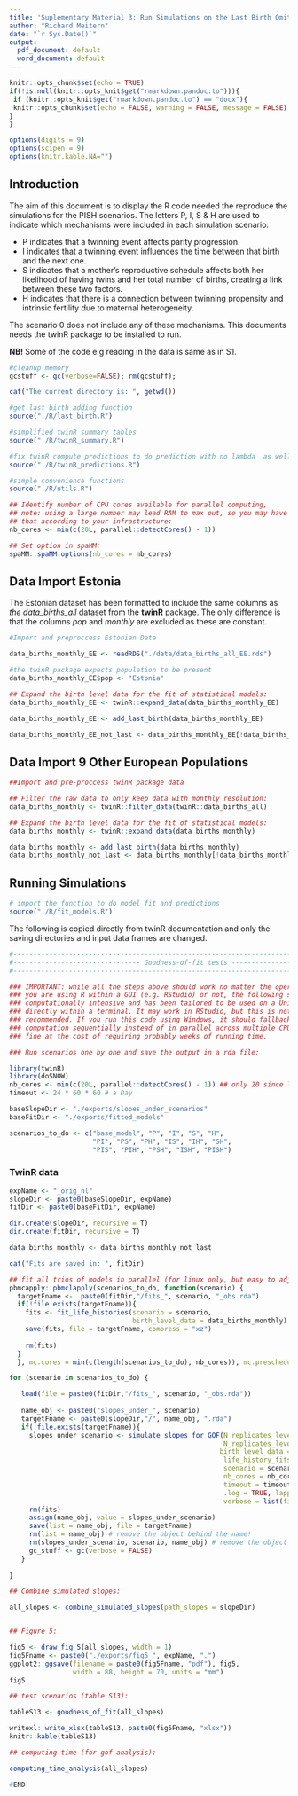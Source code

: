 ```yaml
---
title: 'Suplementary Material 3: Run Simulations on the Last Birth Omited Data'
author: "Richard Meitern"
date: "`r Sys.Date()`"
output:
  pdf_document: default
  word_document: default
---
```


```r
knitr::opts_chunk$set(echo = TRUE)
if(!is.null(knitr::opts_knit$get("rmarkdown.pandoc.to"))){
 if (knitr::opts_knit$get("rmarkdown.pandoc.to") == "docx"){
 knitr::opts_chunk$set(echo = FALSE, warning = FALSE, message = FALSE)
} 
}

options(digits = 9)
options(scipen = 9)
options(knitr.kable.NA="")
```

## Introduction

The aim of this document is to display the R code needed the reproduce the simulations for the PISH scenarios. The letters P, I, S & H are used to indicate which mechanisms were included in each simulation scenario:

  * P indicates that a twinning event affects parity progression.
  * I indicates that a twinning event influences the time between that birth and the next one.
  * S indicates that a mother’s reproductive schedule affects both her likelihood of having twins and her total number of births, creating a link between these two factors.
  * H indicates that there is a connection between twinning propensity and intrinsic fertility due to maternal heterogeneity.
  
The scenario 0 does not include any of these mechanisms. This documents needs the twinR package to be installed to run.

**NB!** Some of the code e.g reading in the data is same as in S1.

```r
#cleanup memory
gcstuff <- gc(verbose=FALSE); rm(gcstuff);

```

```r
cat("The current directory is: ", getwd())
```


```r
#get last birth adding function
source("./R/last_birth.R")

#simplified twinR summary tables 
source("./R/twinR_summary.R")

#fix twinR compute predictions to do prediction with no lambda  as well
source("./R/twinR_predictions.R")

#simple convenience functions
source("./R/utils.R")
```


```r
## Identify number of CPU cores available for parallel computing,
## note: using a large number may lead RAM to max out, so you may have to adjust
## that according to your infrastructure:
nb_cores <- min(c(20L, parallel::detectCores() - 1))

## Set option in spaMM:
spaMM::spaMM.options(nb_cores = nb_cores)
```


## Data Import Estonia

The Estonian dataset has been formatted to include the same columns as *the data_births_all* dataset from the **twinR** package. The only difference is that the columns *pop* and *monthly* are excluded as these are constant.

```r
#Import and preproccess Estonian Data

data_births_monthly_EE <- readRDS("./data/data_births_all_EE.rds")

#the twinR package expects population to be present
data_births_monthly_EE$pop <- "Estonia" 

## Expand the birth level data for the fit of statistical models:
data_births_monthly_EE <- twinR::expand_data(data_births_monthly_EE)

data_births_monthly_EE <- add_last_birth(data_births_monthly_EE)

data_births_monthly_EE_not_last <- data_births_monthly_EE[!data_births_monthly_EE$last,]

```



## Data Import 9 Other European Populations

```r
##Import and pre-proccess twinR package data

## Filter the raw data to only keep data with monthly resolution:
data_births_monthly <- twinR::filter_data(twinR::data_births_all) 

## Expand the birth level data for the fit of statistical models:
data_births_monthly <- twinR::expand_data(data_births_monthly) 

data_births_monthly <- add_last_birth(data_births_monthly)
data_births_monthly_not_last <- data_births_monthly[!data_births_monthly$last,]

```


## Running Simulations

```r
# import the function to do model fit and predictions
source("./R/fit_models.R")
```

The following is copied directly from twinR documentation and only the saving directories and
input data frames are changed.


```r
#------------------------------------------------------------------------------------------------
#-------------------------------- Goodness-of-fit tests -----------------------------------------
#------------------------------------------------------------------------------------------------

### IMPORTANT: while all the steps above should work no matter the operating system and whether
### you are using R within a GUI (e.g. RStudio) or not, the following step is very
### computationally intensive and has been tailored to be used on a Unix system (e.g. Linux) and
### directly within a terminal. It may work in RStudio, but this is not guaranteed, nor
### recommended. If you run this code using Windows, it should fallback to running the
### computation sequentially instead of in parallel across multiple CPU cores, which should work
### fine at the cost of requiring probably weeks of running time.

### Run scenarios one by one and save the output in a rda file:

library(twinR)
library(doSNOW)
nb_cores <- min(c(20L, parallel::detectCores() - 1)) ## only 20 since large memory footprint
timeout <- 24 * 60 * 60 # a Day 

baseSlopeDir <- "./exports/slopes_under_scenarios"
baseFitDir <- "./exports/fitted_models"

scenarios_to_do <- c("base_model", "P", "I", "S", "H",
                     "PI", "PS", "PH", "IS", "IH", "SH",
                     "PIS", "PIH", "PSH", "ISH", "PISH")
```


### TwinR data

```r
expName <- "_orig_nl"
slopeDir <- paste0(baseSlopeDir, expName)
fitDir <- paste0(baseFitDir, expName)

dir.create(slopeDir, recursive = T)
dir.create(fitDir, recursive = T)

data_births_monthly <- data_births_monthly_not_last

cat("Fits are saved in: ", fitDir)
```


```r
## fit all trios of models in parallel (for linux only, but easy to adjust for other OS):
pbmcapply::pbmclapply(scenarios_to_do, function(scenario) {
  targetFname <-  paste0(fitDir,"/fits_", scenario, "_obs.rda")
  if(!file.exists(targetFname)){
    fits <- fit_life_histories(scenario = scenario,
                               birth_level_data = data_births_monthly)
    save(fits, file = targetFname, compress = "xz")
  
    rm(fits)
  }
  }, mc.cores = min(c(length(scenarios_to_do), nb_cores)), mc.preschedule = FALSE)
```


```r
for (scenario in scenarios_to_do) {

   load(file = paste0(fitDir,"/fits_", scenario, "_obs.rda"))
  
   name_obj <- paste0("slopes_under_", scenario)
   targetFname <- paste0(slopeDir,"/", name_obj, ".rda")
   if(!file.exists(targetFname)){
     slopes_under_scenario <- simulate_slopes_for_GOF(N_replicates_level1 = 200L,
                                                      N_replicates_level2 = 49L,
                                                     birth_level_data = data_births_monthly,
                                                      life_history_fits = fits,
                                                      scenario = scenario,
                                                      nb_cores = nb_cores,
                                                      timeout = timeout,
                                                      .log = TRUE, lapply_pkg = "pbmcapply",
                                                      verbose = list(fit = TRUE, simu = FALSE))
     rm(fits)
     assign(name_obj, value = slopes_under_scenario)
     save(list = name_obj, file = targetFname)
     rm(list = name_obj) # remove the object behind the name!
     rm(slopes_under_scenario, scenario, name_obj) # remove the object directly
     gc_stuff <- gc(verbose = FALSE)
   }
   
}
```


```r
## Combine simulated slopes:

all_slopes <- combine_simulated_slopes(path_slopes = slopeDir)


## Figure 5:

fig5 <- draw_fig_5(all_slopes, width = 1)
fig5Fname <- paste0("./exports/fig5_", expName, ".")
ggplot2::ggsave(filename = paste0(fig5Fname, "pdf"), fig5,
                width = 88, height = 70, units = "mm")
fig5
```


```r
## test scenarios (table S13):

tableS13 <- goodness_of_fit(all_slopes)

writexl::write_xlsx(tableS13, paste0(fig5Fname, "xlsx"))
knitr::kable(tableS13)
```


```r
## computing time (for gof analysis):

computing_time_analysis(all_slopes)

```






```r
#END
```

